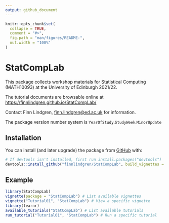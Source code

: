 ```yaml
---
output: github_document
---
```


<!-- README.md is generated from README.Rmd. Please edit that file -->

```r
knitr::opts_chunk$set(
  collapse = TRUE,
  comment = "#>",
  fig.path = "man/figures/README-",
  out.width = "100%"
)
```

# StatCompLab

<!-- badges: start -->
<!-- badges: end -->

This package collects workshop materials for Statistical Computing (MATH10093)
at the University of Edinburgh 2021/22.

The tutorial documents are browsable online at [https://finnlindgren.github.io/StatCompLab/](https://finnlindgren.github.io/StatCompLab/)

Contact Finn Lindgren, [finn.lindgren@ed.ac.uk](mailto:finn.lindgren@ed.ac.uk)
for information.

The package version number system is `YearOfStudy`.`StudyWeek`.`MinorUpdate`

## Installation

You can install (and later upgrade) the package from
[GitHub](https://github.com/) with:

``` r
# If devtools isn't installed, first run install.packages("devtools")
devtools::install_github("finnlindgren/StatCompLab", build_vignettes = TRUE)
```
## Example

```r
library(StatCompLab)
vignette(package = "StatCompLab") # List available vignettes
vignette("Tutorial01", "StatCompLab") # View a specific vignette
library(learnr)
available_tutorials("StatCompLab") # List available tutorials
run_tutorial("Tutorial01", "StatCompLab") # Run a specific tutorial
```
